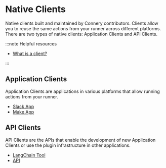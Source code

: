 
# Native Clients

Native clients built and maintained by Connery contributors.
Clients allow you to reuse the same actions from your runner across different platforms.
There are two types of native clients: Application Clients and API Clients.

:::note Helpful resources

- [What is a client?](/docs/introduction/core-concepts#client)

:::

## Application Clients

Application Clients are applications in various platforms that allow running actions from your runner.

- [Slack App](/docs/native-clients/slack)
- [Make App](/docs/native-clients/make)

## API Clients

API Clients are the APIs that enable the development of new Application Clients or use the plugin infrastructure in other applications.

- [LangChain Tool](/docs/native-clients/langchain)
- [API](/docs/native-clients/api)
